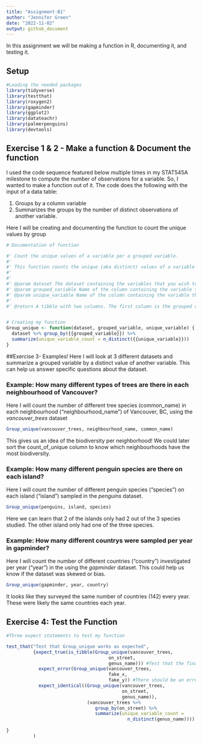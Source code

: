 ```yaml
---
title: "Assignment-B1"
author: "Jennifer Green"
date: "2022-11-02"
output: github_document
---
```

In this assignment we will be making a function in R, documenting it, and testing it.

## Setup
```r
#Loading the needed packages 
library(tidyverse)
library(testthat)
library(roxygen2)
library(gapminder)
library(ggplot2)
library(datateachr)
library(palmerpenguins)
library(devtools)
```

## Exercise 1 & 2 - Make a function & Document the function

I used the code sequence featured below multiple times in my STAT545A milestone to compute the number of observations for a variable. So, I wanted to make a function out of it. The code does the following with the input of a data table:

1) Groups by a column variable
2) Summarizes the groups by the number of distinct observations of another variable.

Here I will be creating and documenting the function to count the unique values by group
```r
# Documentation of function

#' Count the unique values of a variable per a grouped variable.
#'
#' This function counts the unique (aka distinct) values of a variable that exist in each group of another variable of a dataset. It will produce a tibble with two columns. The first is the grouped values, and the second is the number of unique values per group. 
#' 
#'
#' @param dataset The dataset containing the variables that you wish to count unique values of a group from 
#' @param grouped_variable Name of the column containing the variable that you want to group.
#' @param unique_variable Name of the column containing the variable that you want to extract the number of unique/distinct values from for each group in the grouped_variable.
#'
#' @return A tibble with two columns. The first column is the grouped values with the column name of the grouped_variable. The second column is the number of unique values of the other variable (unique_variable) per each group, with the column name "count_of_unique". 


# Creating my function
Group_unique <- function(dataset, grouped_variable, unique_variable) {
  dataset %>% group_by({{grouped_variable}}) %>% 
  summarize(unique_variable_count = n_distinct({{unique_variable}}))
}
```

##Exercise 3- Examples!
Here I will look at 3 different datasets and summarize a grouped variable by a distinct value of another variable. This can help us answer specific questions about the dataset. 

### Example: How many different types of trees are there in each neighbourhood of Vancouver?

Here I will count the number of different tree species (common_name) in each neighbourhood ("neighbourhood_name") of Vancouver, BC, using the *vancouver_trees* dataset

```r
Group_unique(vancouver_trees, neighbourhood_name, common_name)
```
This gives us an idea of the biodiversity per neighborhood! We could later sort the count_of_unique column to know which neighbourhoods have the most biodiversity. 

### Example: How many different penguin species are there on each island?

Here I will count the number of different penguin species ("species") on each island ("island") sampled in the *penguins* dataset. 

```r
Group_unique(penguins, island, species)
```
Here we can learn that 2 of the islands only had 2 out of the 3 species studied. The other island only had one of the three species. 

### Example: How many different countrys were sampled per year in gapminder?

Here I will count the number of different countries ("country") investigated per year ("year") in the using the *gapminder* dataset. This could help us know if the dataset was skewed or bias.

```r
Group_unique(gapminder, year, country)
```
It looks like they surveyed the same number of countries (142) every year. These were likely the same countries each year. 

## Exercise 4: Test the Function
```r
#Three expect statements to test my function

test_that("Test that Group_unique works as expected",
          {expect_true(is_tibble(Group_unique(vancouver_trees, 
                                      on_street,
                                      genus_name))) #Test that the final output is a tibble object
            expect_error(Group_unique(vancouver_trees,
                                      fake_x,
                                      fake_y)) #There should be an error when variable name isn't in dataset
            expect_identical((Group_unique(vancouver_trees, 
                                           on_street, 
                                           genus_name)), 
                              (vancouver_trees %>% 
                                 group_by(on_street) %>% 
                                 summarize(unique_variable_count = 
                                             n_distinct(genus_name)))) #Test that the function gives an identical output to doing the problem manually
            
}
          )
```
